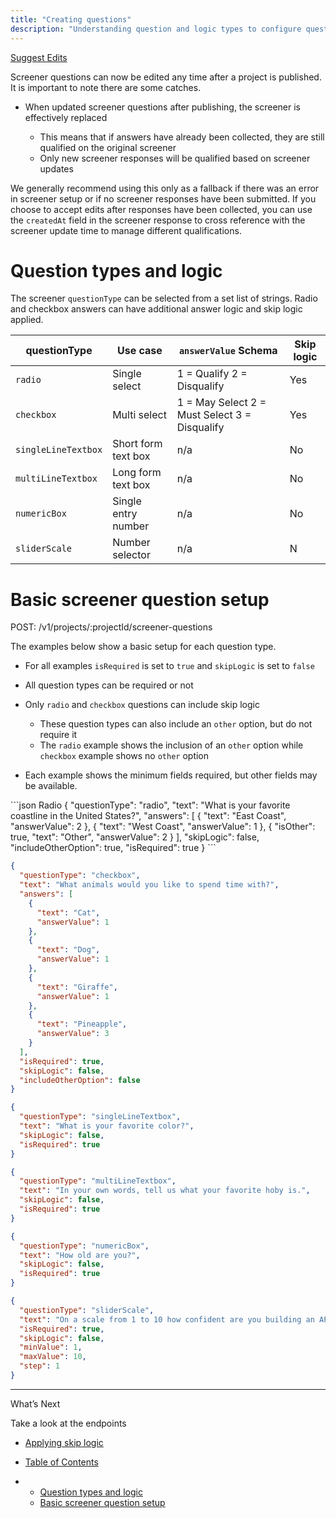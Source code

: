 ```yaml
---
title: "Creating questions"
description: "Understanding question and logic types to configure questions"
---
```


[Suggest Edits](/edit/screener-creation)

<Check />

Screener questions can now be edited any time after a project is published. It is important to note there are some catches.

* When updated screener questions after publishing, the screener is effectively replaced

  * This means that if answers have already been collected, they are still qualified on the original screener
  * Only new screener responses will be qualified based on screener updates

We generally recommend using this only as a fallback if there was an error in screener setup or if no screener responses have been submitted. If you choose to accept edits after responses have been collected, you can use the `createdAt` field in the screener response to cross reference with the screener update time to manage different qualifications.

# Question types and logic

The screener `questionType` can be selected from a set list of strings. Radio and checkbox answers can have additional answer logic and skip logic applied.

<Info />

| questionType        | Use case            | `answerValue` Schema                          | Skip logic |
| ------------------- | ------------------- | --------------------------------------------- | ---------- |
| `radio`             | Single select       | 1 = Qualify 2 = Disqualify                    | Yes        |
| `checkbox`          | Multi select        | 1 = May Select 2 = Must Select 3 = Disqualify | Yes        |
| `singleLineTextbox` | Short form text box | n/a                                           | No         |
| `multiLineTextbox`  | Long form text box  | n/a                                           | No         |
| `numericBox`        | Single entry number | n/a                                           | No         |
| `sliderScale`       | Number selector     | n/a                                           | N          |

# Basic screener question setup

POST: /v1/projects/:projectId/screener-questions

The examples below show a basic setup for each question type.

* For all examples `isRequired` is set to `true` and `skipLogic` is set to `false`

* All question types can be required or not

* Only `radio` and `checkbox` questions can include skip logic

  * These question types can also include an `other` option, but do not require it
  * The `radio` example shows the inclusion of an `other` option while `checkbox` example shows no `other` option

* Each example shows the minimum fields required, but other fields may be available.

<CodeGroup>
  ```json Radio
  {
    "questionType": "radio",
    "text": "What is your favorite coastline in the United States?",
    "answers": [
      {
        "text": "East Coast",
        "answerValue": 2
      },
      {
        "text": "West Coast",
        "answerValue": 1
      },
      {
        "isOther": true,
        "text": "Other",
        "answerValue": 2
      }
    ],
    "skipLogic": false,
    "includeOtherOption": true,
    "isRequired": true
  }
  ```

  ```json Checkbox
  {
    "questionType": "checkbox",
    "text": "What animals would you like to spend time with?",
    "answers": [
      {
        "text": "Cat",
        "answerValue": 1
      },
      {
        "text": "Dog",
        "answerValue": 1
      },
      {
        "text": "Giraffe",
        "answerValue": 1
      },
      {
        "text": "Pineapple",
        "answerValue": 3
      }
    ],
    "isRequired": true,
    "skipLogic": false,
    "includeOtherOption": false
  }
  ```

  ```json SingleLineTextbox
  {
    "questionType": "singleLineTextbox",
    "text": "What is your favorite color?",
    "skipLogic": false,
    "isRequired": true
  }
  ```

  ```json multiLineTextbox
  {
    "questionType": "multiLineTextbox",
    "text": "In your own words, tell us what your favorite hoby is.",
    "skipLogic": false,
    "isRequired": true
  }
  ```

  ```json numericBox
  {
    "questionType": "numericBox",
    "text": "How old are you?",
    "skipLogic": false,
    "isRequired": true
  }
  ```

  ```json sliderScale
  {
    "questionType": "sliderScale",
    "text": "On a scale from 1 to 10 how confident are you building an API?",
    "isRequired": true,
    "skipLogic": false,
    "minValue": 1,
    "maxValue": 10,
    "step": 1
  }
  ```
</CodeGroup>

***

What’s Next

Take a look at the endpoints

* [Applying skip logic](/docs/skip-logic)

* [Table of Contents](#)

* * [Question types and logic](#question-types-and-logic)
  * [Basic screener question setup](#basic-screener-question-setup)
